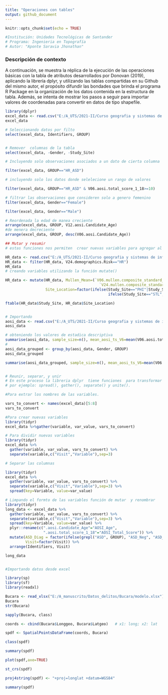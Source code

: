 ```yaml
---
title: "Operaciones con tables"
output: github_document
---
```


```r
knitr::opts_chunk$set(echo = TRUE)
```

```r
#Institución: Unidades Tecnológicas de Santander
# Programa: Ingenieria en Topografía
# Autor: "Aponte Saravia Jhonathan"
```
### Descripción de contexto
A continuación, se muestra la réplica de la ejecución de las operaciones básicas con la tabla de atributos desarrollados por Donovan (2019), aplicando la librería dplyr, y utilizando las tablas compartidas en su Github del mismo autor, el propósito difundir las bondades que brinda el programa R Package en la organización de los datos contenida en la estructura de tabla. Además, se intenta de mostrar los pasos a seguir para importar valores de coordenadas para convertir en datos de tipo shapefile.  

```r
library(dplyr)
excel_data <- read.csv("E:/A_UTS/2021-II/Curso geografia y sistemas de informacion geografica II/Modulo 3 Fundamentos de infraestructura de datos espaciales/Taller/data/AOSI_small.csv", na.strings=c(".", " "))
excel_data

# Seleccionando datos por filto 
select(excel_data, Identifiers, GROUP)


# Remover  columnas de la tabla
select(excel_data, -Gender, -Study_Site)

# Incluyendo solo observaciones asociados a un dato de cierta columna 

filter(excel_data, GROUP=="HR_ASD")

# incluyendo solo los datos donde selelecione un rango de valores 

filter(excel_data, GROUP=="HR_ASD" & V06.aosi.total_score_1_18>=10)

# filtrar las observaciones que consideren solo a genero femenino
filter(excel_data, Gender=="Female") 

filter(excel_data, Gender=="Male") 

# Reordenada la edad de manea creciente
arrange(excel_data, GROUP, V12.aosi.Candidate_Age) 
#de menera decreciente 
arrange(excel_data, GROUP, desc(V06.aosi.Candidate_Age)) 

## Mutar y resumir 
# estas funciones nos permiten  crear nuevas variables para agregar al conjunto de los datos

HR_data <- read.csv("E:/A_UTS/2021-II/Curso geografia y sistemas de informacion geografica II/Modulo 3 Fundamentos de infraestructura de datos espaciales/Taller/data//Cross-sec_full.csv", na.strings=c(".", " ")) 
HR_data <- filter(HR_data, V24.demographics.Risk=="HR")
HR_data
# creando variables utilizando la función mutate()

HR_data <- mutate(HR_data, Mullen_Mean=(`V06.mullen.composite_standard_score`+`V12.mullen.composite_standard_score`+
                                          `V24.mullen.composite_standard_score`+`V36.mullen.composite_standard_score`)/4,
                  Site_Location=factor(ifelse(Study_Site=="PHI"|Study_Site=="UNC","East_Coast",
                                              ifelse(Study_Site=="STL","Midwest","West_Coast"))))

ftable(HR_data$Study_Site, HR_data$Site_Location)


# Importando 
aosi_data <- read.csv("E:/A_UTS/2021-II/Curso geografia y sistemas de informacion geografica II/Modulo 3 Fundamentos de infraestructura de datos espaciales/Taller/data/cross-sec_aosi.csv", na.strings=c(".", " "))
aosi_data

# obteniendo los valores de estadica descriptiva 
summarise(aosi_data, sample_size=n(), mean_aosi_ts_V6=mean(V06.aosi.total_score_1_18), mean_aosi_ts_V12=mean(V12.aosi.total_score_1_18))
#
aosi_data_grouped <- group_by(aosi_data, Gender, GROUP)
aosi_data_grouped

summarise(aosi_data_grouped, sample_size=n(), mean_aosi_ts_V6=mean(V06.aosi.total_score_1_18), mean_aosi_ts_V12=mean(V12.aosi.total_score_1_18))


# Reunir, separar, y unir
# En este proceso la libreria dplyr  tiene funciones  para transformar las dimenciones de los datos 
# por ejemplo: spread(), gather(), separate() y unite(). 

#Para extrar los nombres de las variables.

vars_to_convert <- names(excel_data)[5:8]
vars_to_convert

#Para crear nuevas variables 
library(tidyr)
excel_data %>%gather(variable, var_value, vars_to_convert)

# Para dividir nuevas variables
library(tidyr)
excel_data %>%
  gather(variable, var_value, vars_to_convert) %>%
  separate(variable,c("Visit","Variable"),sep=3)

# Separar las columnas 

library(tidyr)
excel_data %>%
  gather(variable, var_value, vars_to_convert) %>%
  separate(variable,c("Visit","Variable"),sep=3) %>% 
  spread(key=Variable, value=var_value)

# Limpando el formto de las variables función de mutar  y renombrar 
library(tidyr)
long_data <- excel_data %>%
  gather(variable, var_value, vars_to_convert) %>%
  separate(variable,c("Visit","Variable"),sep=3) %>% 
  spread(key=Variable, value=var_value) %>%
  plyr::rename(c(".aosi.Candidate_Age"="AOSI_Age",
                 ".aosi.total_score_1_18"="AOSI_Total_Score")) %>%
  mutate(ASD_Diag = factor(ifelse(grepl("ASD", GROUP), "ASD_Neg", "ASD_Pos")),
         Visit=factor(Visit)) %>%
  arrange(Identifiers, Visit)

long_data


#Importando datos desde excel 

library(sp)
library(sf)
library(readxl)

Bucara <- read_xlsx("E:/A_manuscrito/Datos_delitos/Bucara/modelo.xlsx")
Bucara
str(Bucara)

sapply(Bucara, class)  

coords <- cbind(Bucara$Longgeo, Bucara$Latgeo)   # x1: long; x2: lat

spdf <- SpatialPointsDataFrame(coords, Bucara)

class(spdf)

summary(spdf)

plot(spdf,axe=TRUE)

st_crs(spdf)

proj4string(spdf) <- "+proj=longlat +datum=WGS84"

summary(spdf)







```

